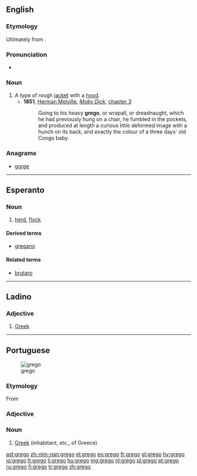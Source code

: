 ==English==

===Etymology===
Ultimately from {{etyl|la|en}} {{term|Graeco||Greek|lang=la}}.

===Pronunciation===
* {{a|UK}} {{IPA|/ˈɡɹeɪɡəʊ/}}

===Noun===
{{en-noun}}

# A type of rough [[jacket]] with a [[hood]].
#*'''1851''', [[w:Herman Melville|Herman Melville]], ''[[w:Moby Dick|Moby Dick]]'', [[s:Moby-Dick/Chapter 3|chapter 3]]
#*: Going to his heavy '''grego''', or wrapall, or dreadnaught, which he had previously hung on a chair, he fumbled in the pockets, and produced at length a curious little deformed image with a hunch on its back, and exactly the colour of a three days' old Congo baby.

===Anagrams===
* [[gorge#English|gorge]]

----

==Esperanto==

===Noun===
{{eo-noun}}

# [[herd]], [[flock]]

====Derived terms====
* [[gregano]]

====Related terms====
* [[brutaro]]

----

==Ladino==

===Adjective===
{{lad-adj|l|g=m|f=grega}}

# [[Greek]]

----

==Portuguese==
[[Image:LuisdeCamoes4.jpg|thumb|grego]]

===Etymology===
From {{etyl|la|pt}} {{term|graecus|lang=la}}

===Adjective===
{{pt-adj|greg|o}}

===Noun===
{{pt-noun|m|f=grega}}

# [[Greek]] (inhabitant, etc., of Greece)

[[ast:grego]]
[[zh-min-nan:grego]]
[[el:grego]]
[[eo:grego]]
[[fr:grego]]
[[gl:grego]]
[[hy:grego]]
[[io:grego]]
[[lt:grego]]
[[li:grego]]
[[hu:grego]]
[[mg:grego]]
[[nl:grego]]
[[pl:grego]]
[[pt:grego]]
[[ru:grego]]
[[fi:grego]]
[[tr:grego]]
[[zh:grego]]